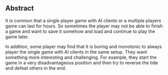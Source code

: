 == Abstract ==

It is common that a single player game with AI clients or a multiple players game can last for hours. So sometimes the player may not be able to finish a game and want to save it somehow and load and continue to play the game later.

In addition, some player may find that it is boring and monotonic to always player the single game with AI clients in the same setup. They want something more interesting and challenging. For example, they start the game in a very disadvantageous position and then try to reverse the tide and defeat others in the end.